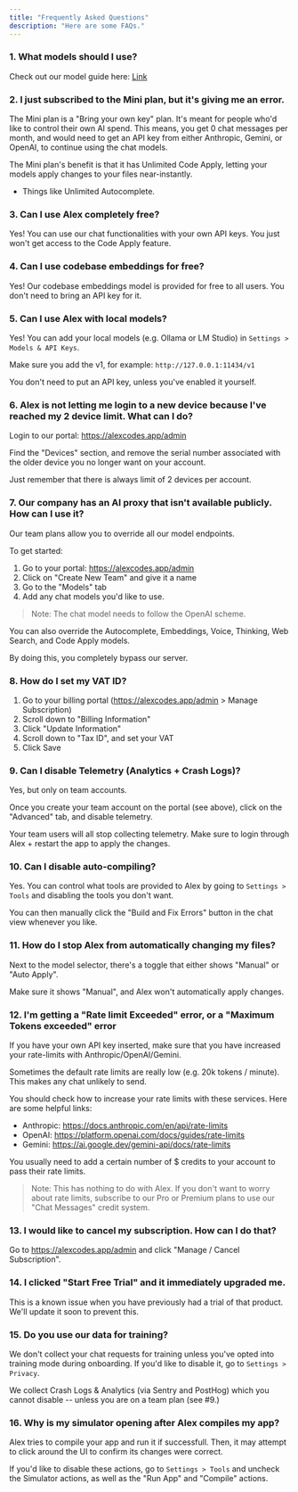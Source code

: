 ```yaml
---
title: "Frequently Asked Questions"
description: "Here are some FAQs."
---
```


### 1. What models should I use?

Check out our model guide here: [Link](https://www.alexcodes.app/docs/get-started/which-models-should-i-use)

### 2. I just subscribed to the Mini plan, but it's giving me an error.

The Mini plan is a "Bring your own key" plan. It's meant for people who'd like to control their own AI spend. This means, you get 0 chat messages per month, and would need to get an API key from either Anthropic, Gemini, or OpenAI, to continue using the chat models.

The Mini plan's benefit is that it has Unlimited Code Apply, letting your models apply changes to your files near-instantly.

+ Things like Unlimited Autocomplete.

### 3. Can I use Alex completely free?

Yes! You can use our chat functionalities with your own API keys. You just won't get access to the Code Apply feature.

### 4. Can I use codebase embeddings for free?

Yes! Our codebase embeddings model is provided for free to all users. You don't need to bring an API key for it.

### 5. Can I use Alex with local models?

Yes! You can add your local models (e.g. Ollama or LM Studio) in `Settings > Models & API Keys`.

Make sure you add the v1, for example: `http://127.0.0.1:11434/v1`

You don't need to put an API key, unless you've enabled it yourself.

### 6. Alex is not letting me login to a new device because I've reached my 2 device limit. What can I do?

Login to our portal: https://alexcodes.app/admin

Find the "Devices" section, and remove the serial number associated with the older device you no longer want on your account.

Just remember that there is always limit of 2 devices per account.

### 7. Our company has an AI proxy that isn't available publicly. How can I use it?

Our team plans allow you to override all our model endpoints.

To get started:

1. Go to your portal: https://alexcodes.app/admin
2. Click on "Create New Team" and give it a name
3. Go to the "Models" tab
4. Add any chat models you'd like to use.

> Note: The chat model needs to follow the OpenAI scheme.

You can also override the Autocomplete, Embeddings, Voice, Thinking, Web Search, and Code Apply models.

By doing this, you completely bypass our server.

### 8. How do I set my VAT ID?

1. Go to your billing portal (https://alexcodes.app/admin > Manage Subscription)
2. Scroll down to "Billing Information"
3. Click "Update Information"
4. Scroll down to "Tax ID", and set your VAT
5. Click Save

### 9. Can I disable Telemetry (Analytics + Crash Logs)?

Yes, but only on team accounts.

Once you create your team account on the portal (see above), click on the "Advanced" tab, and disable telemetry.

Your team users will all stop collecting telemetry. Make sure to login through Alex + restart the app to apply the changes.

### 10. Can I disable auto-compiling?

Yes. You can control what tools are provided to Alex by going to `Settings > Tools` and disabling the tools you don't want.

You can then manually click the "Build and Fix Errors" button in the chat view whenever you like.

### 11. How do I stop Alex from automatically changing my files?

Next to the model selector, there's a toggle that either shows "Manual" or "Auto Apply".

Make sure it shows "Manual", and Alex won't automatically apply changes.

### 12. I'm getting a "Rate limit Exceeded" error, or a "Maximum Tokens exceeded" error

If you have your own API key inserted, make sure that you have increased your rate-limits with Anthropic/OpenAI/Gemini.

Sometimes the default rate limits are really low (e.g. 20k tokens / minute). This makes any chat unlikely to send.

You should check how to increase your rate limits with these services. Here are some helpful links:

- Anthropic: https://docs.anthropic.com/en/api/rate-limits
- OpenAI: https://platform.openai.com/docs/guides/rate-limits
- Gemini: https://ai.google.dev/gemini-api/docs/rate-limits

You usually need to add a certain number of $ credits to your account to pass their rate limits.

> Note: This has nothing to do with Alex. If you don't want to worry about rate limits, subscribe to our Pro or Premium plans to use our "Chat Messages" credit system.

### 13. I would like to cancel my subscription. How can I do that?

Go to https://alexcodes.app/admin and click "Manage / Cancel Subscription".

### 14. I clicked "Start Free Trial" and it immediately upgraded me.

This is a known issue when you have previously had a trial of that product. We'll update it soon to prevent this.

### 15. Do you use our data for training?

We don't collect your chat requests for training unless you've opted into training mode during onboarding. If you'd like to disable it, go to `Settings > Privacy`.

We collect Crash Logs & Analytics (via Sentry and PostHog) which you cannot disable -- unless you are on a team plan (see #9.)

### 16. Why is my simulator opening after Alex compiles my app?

Alex tries to compile your app and run it if successfull. Then, it may attempt to click around the UI to confirm its changes were correct.

If you'd like to disable these actions, go to `Settings > Tools` and uncheck the Simulator actions, as well as the "Run App" and "Compile" actions.


